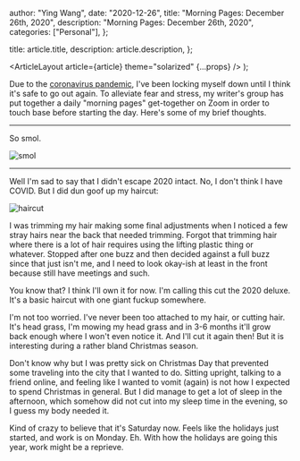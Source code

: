 
  author: "Ying Wang",
  date: "2020-12-26",
  title: "Morning Pages: December 26th, 2020",
  description: "Morning Pages: December 26th, 2020",
  categories: ["Personal"],
};

  title: article.title,
  description: article.description,
};

  <ArticleLayout article={article} theme="solarized" {...props} />
);

Due to the [coronavirus
pandemic](https://en.wikipedia.org/wiki/2019-20_coronavirus_pandemic), I've been
locking myself down until I think it's safe to go out again. To alleviate fear
and stress, my writer's group has put together a daily "morning pages"
get-together on Zoom in order to touch base before starting the day. Here's some
of my brief thoughts.

---

So smol.

![smol](/img/posts/2020/12/26/morning_pages.webp)

---

Well I'm sad to say that I didn't escape 2020 intact. No, I don't think I have
COVID. But I did dun goof up my haircut:

![haircut](/img/posts/2020/12/26/haircut.jpg)

I was trimming my hair making some final adjustments when I noticed a few stray
hairs near the back that needed trimming. Forgot that trimming hair where there
is a lot of hair requires using the lifting plastic thing or whatever. Stopped
after one buzz and then decided against a full buzz since that just isn't me,
and I need to look okay-ish at least in the front because still have meetings
and such.

You know that? I think I'll own it for now. I'm calling this cut the 2020
deluxe. It's a basic haircut with one giant fuckup somewhere.

I'm not too worried. I've never been too attached to my hair, or cutting hair.
It's head grass, I'm mowing my head grass and in 3-6 months it'll grow back
enough where I won't even notice it. And I'll cut it again then! But it is
interesting during a rather bland Christmas season.

Don't know why but I was pretty sick on Christmas Day that prevented some
traveling into the city that I wanted to do. Sitting upright, talking to a
friend online, and feeling like I wanted to vomit (again) is not how I expected
to spend Christmas in general. But I did manage to get a lot of sleep in the
afternoon, which somehow did not cut into my sleep time in the evening, so I
guess my body needed it.

Kind of crazy to believe that it's Saturday now. Feels like the holidays just
started, and work is on Monday. Eh. With how the holidays are going this year,
work might be a reprieve.

